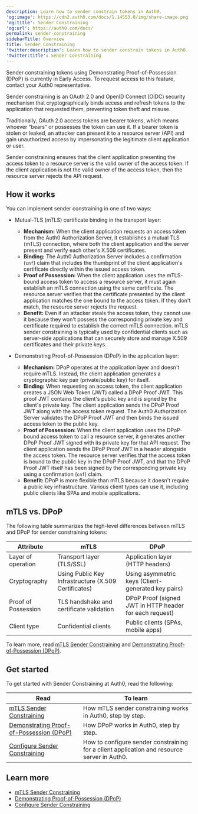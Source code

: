```yaml
---
description: Learn how to sender constrain tokens in Auth0.
'og:image': https://cdn2.auth0.com/docs/1.14553.0/img/share-image.png
'og:title': Sender Constraining
'og:url': https://auth0.com/docs/
permalink: sender-constraining
sidebarTitle: Overview
title: Sender Constraining
'twitter:description': Learn how to sender constrain tokens in Auth0.
'twitter:title': Sender Constraining
---
```

<Callout icon="file-lines" color="#0EA5E9" iconType="regular">

Sender constraining tokens using Demonstrating Proof-of-Possession (DPoP) is currently in Early Access. To request access to this feature, contact your Auth0 representative.

</Callout>

Sender constraining is an <Tooltip tip="OAuth 2.0: Authorization framework that defines authorization protocols and workflows." cta="View Glossary" href="/docs/glossary?term=OAuth+2.0">OAuth 2.0</Tooltip> and <Tooltip tip="OAuth 2.0: Authorization framework that defines authorization protocols and workflows." cta="View Glossary" href="/docs/glossary?term=OpenID">OpenID</Tooltip> Connect (OIDC) security mechanism that cryptographically binds access and <Tooltip tip="Refresh Token: Token used to obtain a renewed Access Token without forcing users to log in again." cta="View Glossary" href="/docs/glossary?term=refresh+tokens">refresh tokens</Tooltip> to the application that requested them, preventing token theft and misuse.

Traditionally, OAuth 2.0 <Tooltip tip="Access Token: Authorization credential, in the form of an opaque string or JWT, used to access an API." cta="View Glossary" href="/docs/glossary?term=access+tokens">access tokens</Tooltip> are bearer tokens, which means whoever “bears” or possesses the token can use it. If a bearer token is stolen or leaked, an attacker can present it to a <Tooltip tip="Resource Server: Server hosting protected resources. Resource servers accept and respond to protected resource requests." cta="View Glossary" href="/docs/glossary?term=resource+server">resource server</Tooltip> (API) and gain unauthorized access by impersonating the legitimate client application or user.

Sender constraining ensures that the client application presenting the access token to a resource server is the valid owner of the access token. If the client application is not the valid owner of the access token, then the resource server rejects the API request.

## How it works

You can implement sender constraining in one of two ways:

* Mutual-TLS (mTLS) certificate binding in the transport layer:

  + **Mechanism:** When the client application requests an access token from the Auth0 Authorization Server, it establishes a mutual TLS (mTLS) connection, where both the client application and the server present and verify each other's X.509 certificates.
  + **Binding:** The Auth0 Authorization Server includes a confirmation (`cnf`) claim that includes the thumbprint of the client application's certificate directly within the issued access token.
  + **Proof of Possession:** When the client application uses the mTLS-bound access token to access a resource server, it must again establish an mTLS connection using the same certificate. The resource server verifies that the certificate presented by the client application matches the one bound to the access token. If they don't match, the resource server rejects the request.
  + **Benefit:** Even if an attacker steals the access token, they cannot use it because they won't possess the corresponding private key and certificate required to establish the correct mTLS connection. mTLS sender constraining is typically used by confidential clients such as server-side applications that can securely store and manage X.509 certificates and their private keys.
* Demonstrating Proof-of-Possession (DPoP) in the application layer:

  + **Mechanism:** DPoP operates at the application layer and doesn't require mTLS. Instead, the client application generates a cryptographic key pair (private/public key) for itself.
  + **Binding:** When requesting an access token, the client application creates a JSON Web Token (JWT) called a DPoP Proof JWT. This proof JWT contains the client's public key and is signed by the client's private key. The client application sends the DPoP Proof JWT along with the access token request. The Auth0 Authorization Server validates the DPoP Proof JWT and then binds the issued access token to the public key.
  + **Proof of Possession:** When the client application uses the DPoP-bound access token to call a resource server, it generates another DPoP Proof JWT signed with its private key for that API request. The client application sends the DPoP Proof JWT in a header alongside the access token. The resource server verifies that the access token is bound to the public key in the DPoP Proof JWT, and that the DPoP Proof JWT itself has been signed by the corresponding private key using a confirmation (`cnf`) claim.
  + **Benefit:** DPoP is more flexible than mTLS because it doesn't require a public key infrastructure. Various client types can use it, including public clients like SPAs and mobile applications.

## mTLS vs. DPoP

The following table summarizes the high-level differences between mTLS and DPoP for sender constraining tokens:

<table class="table"><thead>
<tr>
<th><strong>Attribute</strong></th>
<th><strong>mTLS</strong></th>
<th><strong>DPoP</strong></th>
</tr>
</thead>
<tbody>
<tr>
<td>Layer of operation</td>
<td>Transport layer (TLS/SSL)</td>
<td>Application layer (HTTP headers)</td>
</tr>
<tr>
<td>Cryptography</td>
<td>Using Public Key Infrastructure  (X.509 Certificates)</td>
<td>Using asymmetric keys (Client-generated key pairs)</td>
</tr>
<tr>
<td>Proof of Possession</td>
<td>TLS handshake and certificate validation</td>
<td>DPoP Proof (signed JWT in HTTP header for each request)</td>
</tr>
<tr>
<td>Client type</td>
<td>Confidential clients</td>
<td>Public clients (SPAs, mobile apps)</td>
</tr>
</tbody>
</table>

To learn more, read [mTLS Sender Constraining](/docs/secure/sender-constraining/mtls-sender-constraining) and [Demonstrating Proof-of-Possession (DPoP)](/docs/secure/sender-constraining/demonstrating-proof-of-possession-dpop).

## Get started

To get started with Sender Constraining at Auth0, read the following:

<table class="table"><thead>
<tr>
<th><strong>Read</strong></th>
<th><strong>To learn</strong></th>
</tr>
</thead>
<tbody>
<tr>
<td><a href="/docs/secure/sender-constraining/mtls-sender-constraining">mTLS Sender Constraining</a></td>
<td>How mTLS sender constraining works in Auth0, step by step.</td>
</tr>
<tr>
<td><a href="/docs/secure/sender-constraining/demonstrating-proof-of-possession-dpop">Demonstrating Proof-of-Possession (DPoP)</a></td>
<td>How DPoP works in Auth0, step by step.</td>
</tr>
<tr>
<td><a href="/docs/secure/sender-constraining/configure-sender-constraining">Configure Sender Constraining</a></td>
<td>How to configure sender constraining for a client application and resource server in Auth0.</td>
</tr>
</tbody>
</table>

## Learn more

* [mTLS Sender Constraining](/docs/secure/sender-constraining/mtls-sender-constraining)
* [Demonstrating Proof-of-Possession (DPoP)](/docs/secure/sender-constraining/demonstrating-proof-of-possession-dpop)
* [Configure Sender Constraining](/docs/secure/sender-constraining/configure-sender-constraining)